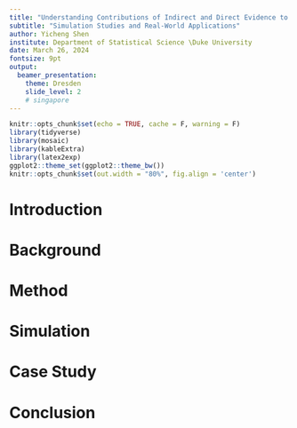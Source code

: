 ```yaml
---
title: "Understanding Contributions of Indirect and Direct Evidence to Statistical Power in Bayesian Network Meta-analysis"
subtitle: "Simulation Studies and Real-World Applications"
author: Yicheng Shen
institute: Department of Statistical Science \Duke University
date: March 26, 2024
fontsize: 9pt
output: 
  beamer_presentation:
    theme: Dresden
    slide_level: 2
    # singapore
---
```


```r
knitr::opts_chunk$set(echo = TRUE, cache = F, warning = F)
library(tidyverse)
library(mosaic)
library(kableExtra)
library(latex2exp)
ggplot2::theme_set(ggplot2::theme_bw())
knitr::opts_chunk$set(out.width = "80%", fig.align = 'center')
```

# Introduction

# Background

# Method

# Simulation

# Case Study

# Conclusion

